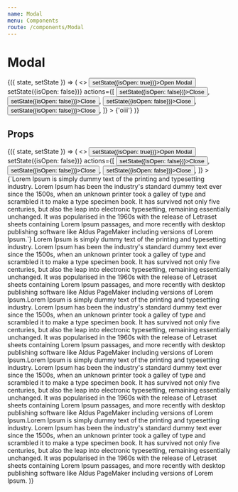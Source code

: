 ```yaml
---
name: Modal
menu: Components
route: /components/Modal
---
```



# Modal

<Playground>
    <div>
        <State initial={{ isOpen: false }}>
            {({ state, setState }) => (
                <>
                    <Button onClick={() => setState({isOpen: true})}>Open Modal</Button>
                    <Modal
                        title={'What is Lorem Ipsum?'}
                        isOpen={state.isOpen}
                        onClose={() => setState({isOpen: false})}
                        actions={[
                            <Button onClick={() => setState({isOpen: false})}>Close</Button>,
                            <Button onClick={() => setState({isOpen: false})}>Close</Button>,
                            <Button onClick={() => setState({isOpen: false})}>Close</Button>,
                            <Button onClick={() => setState({isOpen: false})}>Close</Button>,
                        ]}
                    >
                        {'oiii'}
                    </Modal>
                </>
            )}
        </State>
    </div>
</Playground>

## Props

<Props of={Modal} />

<Playground>
    <div>
        <State initial={{ isOpen: false }}>
            {({ state, setState }) => (
                <>
                    <Button onClick={() => setState({isOpen: true})}>Open Modal</Button>
                    <Modal
                        title={'What is Lorem Ipsum?'}
                        isOpen={state.isOpen}
                        onClose={() => setState({isOpen: false})}
                        actions={[
                            <Button onClick={() => setState({isOpen: false})}>Close</Button>,
                            <Button onClick={() => setState({isOpen: false})}>Close</Button>,
                            <Button onClick={() => setState({isOpen: false})}>Close</Button>,
                        ]}
                    >
                        <Text>{`Lorem Ipsum is simply dummy text of the printing and typesetting industry. Lorem Ipsum has been the industry's standard dummy text ever since the 1500s, when an unknown printer took a galley of type and scrambled it to make a type specimen book. It has survived not only five centuries, but also the leap into electronic typesetting, remaining essentially unchanged. It was popularised in the 1960s with the release of Letraset sheets containing Lorem Ipsum passages, and more recently with desktop publishing software like Aldus PageMaker including versions of Lorem Ipsum.`}</Text>
                        <Text>Lorem Ipsum is simply dummy text of the printing and typesetting industry. Lorem Ipsum has been the industry's standard dummy text ever since the 1500s, when an unknown printer took a galley of type and scrambled it to make a type specimen book. It has survived not only five centuries, but also the leap into electronic typesetting, remaining essentially unchanged. It was popularised in the 1960s with the release of Letraset sheets containing Lorem Ipsum passages, and more recently with desktop publishing software like Aldus PageMaker including versions of Lorem Ipsum.Lorem Ipsum is simply dummy text of the printing and typesetting industry. Lorem Ipsum has been the industry's standard dummy text ever since the 1500s, when an unknown printer took a galley of type and scrambled it to make a type specimen book. It has survived not only five centuries, but also the leap into electronic typesetting, remaining essentially unchanged. It was popularised in the 1960s with the release of Letraset sheets containing Lorem Ipsum passages, and more recently with desktop publishing software like Aldus PageMaker including versions of Lorem Ipsum.Lorem Ipsum is simply dummy text of the printing and typesetting industry. Lorem Ipsum has been the industry's standard dummy text ever since the 1500s, when an unknown printer took a galley of type and scrambled it to make a type specimen book. It has survived not only five centuries, but also the leap into electronic typesetting, remaining essentially unchanged. It was popularised in the 1960s with the release of Letraset sheets containing Lorem Ipsum passages, and more recently with desktop publishing software like Aldus PageMaker including versions of Lorem Ipsum.Lorem Ipsum is simply dummy text of the printing and typesetting industry. Lorem Ipsum has been the industry's standard dummy text ever since the 1500s, when an unknown printer took a galley of type and scrambled it to make a type specimen book. It has survived not only five centuries, but also the leap into electronic typesetting, remaining essentially unchanged. It was popularised in the 1960s with the release of Letraset sheets containing Lorem Ipsum passages, and more recently with desktop publishing software like Aldus PageMaker including versions of Lorem Ipsum.</Text>
                    </Modal>
                </>
            )}
        </State>
    </div>
</Playground>